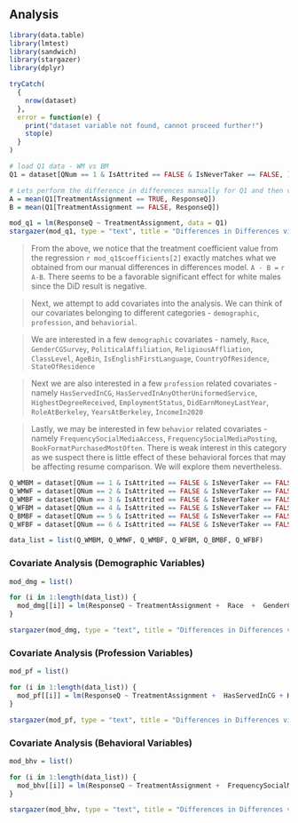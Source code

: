 ## Analysis

```r
library(data.table)
library(lmtest)
library(sandwich)
library(stargazer)
library(dplyr)
``` 

```r
tryCatch(
  {
    nrow(dataset)
  },
  error = function(e) {
    print("dataset variable not found, cannot proceed further!")
    stop(e)
  }
)
```

```r
# load Q1 data - WM vs BM
Q1 = dataset[QNum == 1 & IsAttrited == FALSE & IsNeverTaker == FALSE, ]
```

```r

# Lets perform the difference in differences manually for Q1 and then verify it with a regression model
A = mean(Q1[TreatmentAssignment == TRUE, ResponseQ])
B = mean(Q1[TreatmentAssignment == FALSE, ResponseQ])
```

```r
mod_q1 = lm(ResponseQ ~ TreatmentAssignment, data = Q1)
stargazer(mod_q1, type = "text", title = "Differences in Differences via Regression")
```

>From the above, we notice that the treatment coefficient value from the regression ```r mod_q1$coefficients[2]``` exactly matches what we obtained from our manual differences in differences model. `A - B =` ```r A-B```. There seems to be a favorable significant effect for white males since the DiD result is negative.

>Next, we attempt to add covariates into the analysis. We can think of our covariates belonging to different categories - `demographic`, `profession`, and `behaviorial`.

>We are interested in a few `demographic` covariates - namely, `Race`, `GenderCGSurvey`, `PoliticalAffiliation`, `ReligiousAffliation`, `ClassLevel`, `AgeBin`, `IsEnglishFirstLanguage`, `CountryOfResidence`, `StateOfResidence`

>Next we are also interested in a few `profession` related covariates - namely `HasServedInCG`, `HasServedInAnyOtherUniformedService`, `HighestDegreeReceived`, `EmploymentStatus`, `DidEarnMoneyLastYear`, `RoleAtBerkeley`, `YearsAtBerkeley`, `IncomeIn2020`

>Lastly, we may be interested in few `behavior` related covariates - namely `FrequencySocialMediaAccess`, `FrequencySocialMediaPosting`, `BookFormatPurchasedMostOften`. There is weak interest in this category as we suspect there is little effect of these behavioral forces that may be affecting resume comparison. We will explore them nevertheless.


```r
Q_WMBM = dataset[QNum == 1 & IsAttrited == FALSE & IsNeverTaker == FALSE, ] # WM BM
Q_WMWF = dataset[QNum == 2 & IsAttrited == FALSE & IsNeverTaker == FALSE, ] # WM WF
Q_WMBF = dataset[QNum == 3 & IsAttrited == FALSE & IsNeverTaker == FALSE, ] # WM BF
Q_WFBM = dataset[QNum == 4 & IsAttrited == FALSE & IsNeverTaker == FALSE, ] # WF BM
Q_BMBF = dataset[QNum == 5 & IsAttrited == FALSE & IsNeverTaker == FALSE, ] # BM BF
Q_WFBF = dataset[QNum == 6 & IsAttrited == FALSE & IsNeverTaker == FALSE, ] # WF BF

data_list = list(Q_WMBM, Q_WMWF, Q_WMBF, Q_WFBM, Q_BMBF, Q_WFBF)
```

### Covariate Analysis (Demographic Variables)

```r
mod_dmg = list()

for (i in 1:length(data_list)) {
  mod_dmg[[i]] = lm(ResponseQ ~ TreatmentAssignment +  Race  +  GenderCGSurvey +  PoliticalAffiliation + ReligiousAffliation + AgeBin, data = data_list[[i]])
}

stargazer(mod_dmg, type = "text", title = "Differences in Differences via Regression (Demographic Covariates)")
```

### Covariate Analysis (Profession Variables)

```r
mod_pf = list()

for (i in 1:length(data_list)) {
  mod_pf[[i]] = lm(ResponseQ ~ TreatmentAssignment +  HasServedInCG + HasServedInAnyOtherUniformedService + HighestDegreeReceived + EmploymentStatus  + RoleAtBerkeley + YearsAtBerkeley + IncomeIn2020, data = data_list[[i]])
}

stargazer(mod_pf, type = "text", title = "Differences in Differences via Regression (Profession Covariates)")
```


### Covariate Analysis (Behavioral Variables)

```r
mod_bhv = list()

for (i in 1:length(data_list)) {
  mod_bhv[[i]] = lm(ResponseQ ~ TreatmentAssignment +  FrequencySocialMediaAccess + FrequencySocialMediaPosting + BookFormatPurchasedMostOften, data = data_list[[i]])
}

stargazer(mod_bhv, type = "text", title = "Differences in Differences via Regression (Behavioral Covariates)")
```